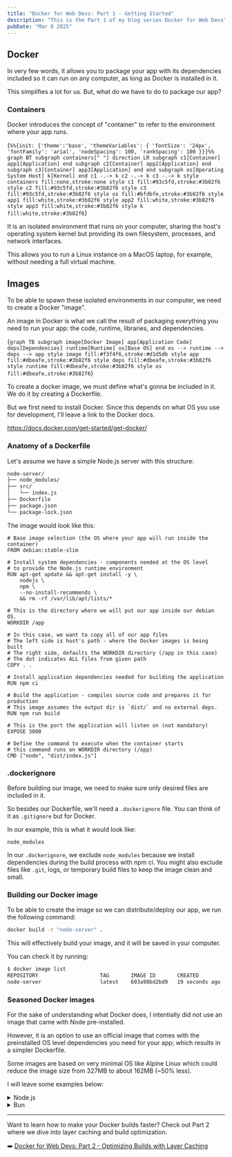 ```yaml
---
title: "Docker for Web Devs: Part 1 - Getting Started"
description: "This is the Part 1 of my blog series Docker for Web Devs"
pubDate: "Mar 6 2025"
---
```


## Docker

In very few words, it allows you to package your app with its dependencies included so it can run on any computer, as long as Docker is installed in it.

This simplifies a lot for us. But, what do we have to do to package our app?

### Containers

Docker introduces the concept of "container" to refer to the environment where your app runs. 

<MermaidDiagram
  figureNumber={1}
  description="Container isolation from host system"
  size="lg">
{`
%%{init: {'theme':'base', 'themeVariables': { 'fontSize': '24px', 'fontFamily': 'arial', 'nodeSpacing': 100, 'rankSpacing': 100 }}}%%
graph BT
    subgraph containers[" "]
        direction LR
        subgraph c1[Container]
            app1[Application]
        end
        subgraph c2[Container]
            app2[Application]
        end
        subgraph c3[Container]
            app3[Application]
        end
    end
    subgraph os[Operating System Host]
        k[Kernel]
    end
    c1 -.-> k
    c2 -.-> k
    c3 -.-> k
    style containers fill:none,stroke:none
    style c1 fill:#93c5fd,stroke:#3b82f6
    style c2 fill:#93c5fd,stroke:#3b82f6
    style c3 fill:#93c5fd,stroke:#3b82f6
    style os fill:#bfdbfe,stroke:#3b82f6
    style app1 fill:white,stroke:#3b82f6
    style app2 fill:white,stroke:#3b82f6
    style app3 fill:white,stroke:#3b82f6
    style k fill:white,stroke:#3b82f6
`}
</MermaidDiagram>

It is an isolated environment that runs on your computer, sharing the host's operating system kernel but providing its own filesystem, processes, and network interfaces. 

This allows you to run a Linux instance on a MacOS laptop, for example, without needing a full virtual machine.

## Images

To be able to spawn these isolated environments in our computer, we need to create a Docker "image".

An image in Docker is what we call the result of packaging everything you need to run your app: the code, runtime, libraries, and dependencies.

<MermaidDiagram
  figureNumber={2}
  description="Docker image layers">
{`
graph TB
    subgraph image[Docker Image]
        app[Application Code]
        deps[Dependencies]
        runtime[Runtime]
        os[Base OS]
    end
    os --> runtime --> deps --> app
    style image fill:#f3f4f6,stroke:#d1d5db
    style app fill:#dbeafe,stroke:#3b82f6
    style deps fill:#dbeafe,stroke:#3b82f6
    style runtime fill:#dbeafe,stroke:#3b82f6
    style os fill:#dbeafe,stroke:#3b82f6
`}
</MermaidDiagram>

To create a docker image, we must define what's gonna be included in it. We do it by creating a Dockerfile.

But we first need to install Docker. Since this depends on what OS you use for development, I'll leave a link to the Docker docs.

https://docs.docker.com/get-started/get-docker/

### Anatomy of a Dockerfile

Let's assume we have a simple Node.js server with this structure:

```bash
node-server/
├── node_modules/
├── src/
│   └── index.js
├── Dockerfile
├── package.json
└── package-lock.json
```

The image would look like this:

```docker
# Base image selection (the OS where your app will run inside the container)
FROM debian:stable-slim

# Install system dependencies - components needed at the OS level
# to provide the Node.js runtime environment
RUN apt-get update && apt-get install -y \
    nodejs \
    npm \
    --no-install-recommends \
    && rm -rf /var/lib/apt/lists/*

# This is the directory where we will put our app inside our debian OS.
WORKDIR /app

# In this case, we want to copy all of our app files
# The left side is host's path - where the Docker images is being built
# The right side, defaults the WORKDIR directory (/app in this case)
# The dot indicates ALL files from given path
COPY . .

# Install application dependencies needed for building the application
RUN npm ci

# Build the application - compiles source code and prepares it for production
# This image assumes the output dir is `dist/` and no external deps.
RUN npm run build

# This is the port the application will listen on (not mandatory)
EXPOSE 3000

# Define the command to execute when the container starts
# this command runs on WORKDIR directory (/app)
CMD ["node", "dist/index.js"]
```

### .dockerignore

Before building our image, we need to make sure only desired files are included in it.

So besides our Dockerfile, we'll need a `.dockerignore` file. You can think of it as `.gitignore` but for Docker.

In our example, this is what it would look like:

```
node_modules
```

In our `.dockerignore`, we exclude `node_modules` because we install dependencies during the build process with npm ci. You might also exclude files like `.git`, logs, or temporary build files to keep the image clean and small.

### Building our Docker image

To be able to create the image so we can distribute/deploy our app, we run the following command:

```bash
docker build -t "node-server" .
```

This will effectively build your image, and it will be saved in your computer.

You can check it by running:

```bash
$ docker image list
REPOSITORY                    TAG       IMAGE ID       CREATED          SIZE
node-server                   latest    603a98bd2bd9   19 seconds ago   327MB
```

### Seasoned Docker images

For the sake of understanding what Docker does, I intentially did not use an image that came with Node pre-installed.

However, it is an option to use an official image that comes with the preinstalled OS level dependencies you need for your app; which results in a simpler Dockerfile.

Some images are based on very minimal OS like Alpine Linux which could reduce the image size from 327MB to about 162MB (~50% less).

I will leave some examples below:

<details>
  <summary>Node.js</summary>
  
```docker
# Official node image using Alpine Linux and pre-installed Node v22
FROM node:22-alpine

WORKDIR /app

COPY . .

RUN npm ci

RUN npm run build

EXPOSE 3000

CMD ["node", "dist/index.js"]
```
</details>


<details>
  <summary>Bun</summary>

```docker
# Official node image using Alpine Linux and pre-installed Bun v1
FROM oven/bun:1-alpine
WORKDIR /usr/src/app

COPY . .

RUN bun install

RUN bun build

EXPOSE 3000

CMD ["bun", "run", "dist/index.js"]
```

</details>

---

Want to learn how to make your Docker builds faster? Check out Part 2 where we dive into layer caching and build optimization.

➡️ [Docker for Web Devs: Part 2 - Optimizing Builds with Layer Caching](/blog/docker-for-webdevs-part-2/)